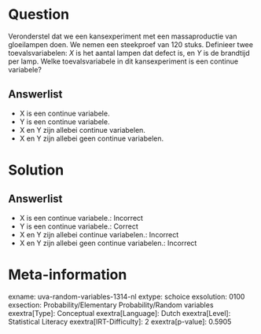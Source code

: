 Question
========

Veronderstel dat we een kansexperiment met een massaproductie van
gloeilampen doen. We nemen een steekproef van 120 stuks. Definieer twee
toevalsvariabelen: *X* is het aantal lampen dat defect is, en *Y* is de
brandtijd per lamp. Welke toevalsvariabele in dit kansexperiment is een
continue variabele?

Answerlist
----------

* X is een continue variabele.
* Y is een continue variabele.
* X en Y zijn allebei continue variabelen.
* X en Y zijn allebei geen continue variabelen.

Solution
========

Answerlist
----------

* X is een continue variabele.: Incorrect
* Y is een continue variabele.: Correct
* X en Y zijn allebei continue variabelen.: Incorrect
* X en Y zijn allebei geen continue variabelen.: Incorrect

Meta-information
================
exname: uva-random-variables-1314-nl
extype: schoice
exsolution: 0100
exsection: Probability/Elementary Probability/Random variables
exextra[Type]: Conceptual
exextra[Language]: Dutch
exextra[Level]: Statistical Literacy
exextra[IRT-Difficulty]: 2
exextra[p-value]: 0.5905
